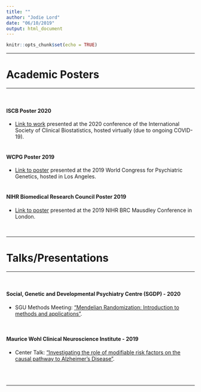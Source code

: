 ```yaml
---
title: ""
author: "Jodie Lord"
date: "06/10/2019"
output: html_document
---
```



```r
knitr::opts_chunk$set(echo = TRUE)
```

_______________________________________________________________________


# Academic Posters

_______________________________________________________________________

<br/>

#### ISCB Poster 2020

- [Link to work](https://jodielord.netlify.com/ISCB_poster_2020_animated.gif) presented at the 2020 conference of the International Society of Clinical Biostatistics, hosted virtually (due to ongoing COVID-19).
<br/>
<br/>


#### WCPG Poster 2019

- [Link to poster](https://jodielord.netlify.com/WCPG2019_JodieLord.pdf) presented at the 2019 World Congress for Psychiatric Genetics, hosted in Los Angeles.
<br/>
<br/>

#### NIHR Biomedical Research Council Poster 2019

- [Link to poster](https://jodielord.netlify.com/JL_BRC_Poster2019.pdf) presented at the 2019 NIHR BRC Mausdley Conference in London.

<br/>

_______________________________________________________________________


# Talks/Presentations

_______________________________________________________________________

<br/>


#### Social, Genetic and Developmental Psychiatry Centre (SGDP) - 2020

- SGU Methods Meeting:
["Mendelian Randomization: Introduction to methods and applications"](https://jodielord.netlify.com/methods_meeting_MR_JL_2020.pdf).

<br/>

#### Maurice Wohl Clinical Neuroscience Institute - 2019

- Center Talk:
["Investigating the role of modifiable risk factors on the causal pathway to Alzheimer's Disease"](https://jodielord.netlify.com/JodieLord_MWCNI_2019.pdf).


<br/>
<br/>

____________

<br/>
